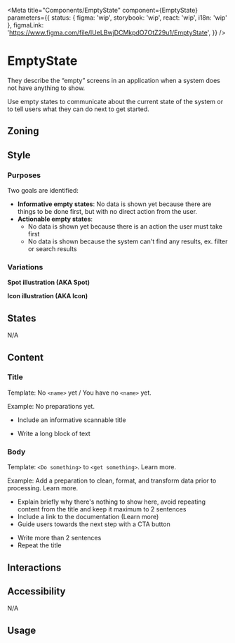


<Meta
	title="Components/EmptyState"
	component={EmptyState}
	parameters={{
		status: { figma: 'wip', storybook: 'wip', react: 'wip', i18n: 'wip' },
		figmaLink: 'https://www.figma.com/file/IUeLBwjDCMkpdO7OtZ29u1/EmptyState',
	}}
/>

# EmptyState

They describe the “empty” screens in an application when a system does not have anything to show.

Use empty states to communicate about the current state of the system or to tell users what they can do next to get started.

## Zoning

<FigmaImage src="" alt="zoning image for EmptyState" />

## Style

### Purposes

Two goals are identified:

- **Informative empty states**: No data is shown yet because there are things to be done first, but with no direct action from the user.
- **Actionable empty states**:
  - No data is shown yet because there is an action the user must take first
  - No data is shown because the system can't find any results, ex. filter or search results

### Variations

**Spot illustration (AKA Spot)**

<Canvas>
	<Story story={Stories.Spot} />
</Canvas>

**Icon illustration (AKA Icon)**

<Canvas>
	<Story story={Stories.Icon} />
</Canvas>

## States

N/A

## Content

### Title

Template: No `<name>` yet / You have no `<name>` yet.

Example: No preparations yet.

<Use>
	<Use.Do>
		<ul>
			<li>Include an informative scannable title</li>
		</ul>
	</Use.Do>
	<Use.Dont>
		<ul>
			<li>Write a long block of text</li>
		</ul>
	</Use.Dont>
</Use>

### Body

Template: `<Do something>` to `<get something>`. Learn more.

Example: Add a preparation to clean, format, and transform data prior to processing. Learn more.

<Use>
	<Use.Do>
		<ul>
			<li>
				Explain briefly why there's nothing to show here, avoid repeating content from the title and
				keep it maximum to 2 sentences
			</li>
			<li>Include a link to the documentation (Learn more)</li>
			<li>Guide users towards the next step with a CTA button</li>
		</ul>
	</Use.Do>
	<Use.Dont>
		<ul>
			<li>Write more than 2 sentences</li>
			<li>Repeat the title</li>
		</ul>
	</Use.Dont>
</Use>

## Interactions

## Accessibility

N/A

## Usage
